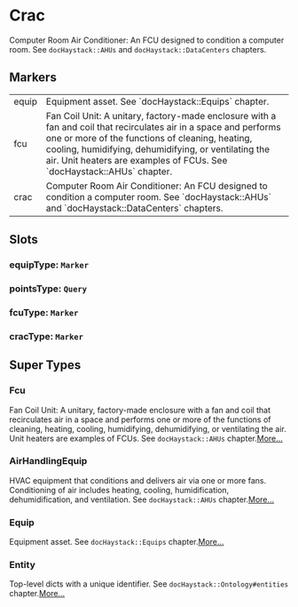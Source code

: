 # Crac
Computer Room Air Conditioner: An FCU designed to condition a computer
room.  See `docHaystack::AHUs` and `docHaystack::DataCenters` chapters.
## Markers
<table>
<tbody>
<tr>
<td className='p-2 align-top'><span className='bg-sky-200 rounded-md px-3 py-1 text-sky-700 block font-semibold text-center text-sm'>equip </span></td>
<td className='p-2 align-top'>Equipment asset. See `docHaystack::Equips` chapter.</td>
</tr>
<tr>
<td className='p-2 align-top'><span className='bg-sky-200 rounded-md px-3 py-1 text-sky-700 block font-semibold text-center text-sm'>fcu </span></td>
<td className='p-2 align-top'>Fan Coil Unit: A unitary, factory-made enclosure with a fan and coil that recirculates air in a space and performs one or more of the functions of cleaning, heating, cooling, humidifying, dehumidifying, or ventilating the air. Unit heaters are examples of FCUs. See `docHaystack::AHUs` chapter.</td>
</tr>
<tr>
<td className='p-2 align-top'><span className='bg-sky-200 rounded-md px-3 py-1 text-sky-700 block font-semibold text-center text-sm'>crac </span></td>
<td className='p-2 align-top'>Computer Room Air Conditioner: An FCU designed to condition a computer room.  See `docHaystack::AHUs` and `docHaystack::DataCenters` chapters.</td>
</tr>
</tbody>
</table>

## Slots

### equipType: `Marker`

### pointsType: `Query`

### fcuType: `Marker`

### cracType: `Marker`


## Super Types
### Fcu
Fan Coil Unit: A unitary, factory-made enclosure with a fan and coil
that recirculates air in a space and performs one or more of the
functions of cleaning, heating, cooling, humidifying, dehumidifying,
or ventilating the air. Unit heaters are examples of FCUs.
See `docHaystack::AHUs` chapter.[More...](./Fcu)

### AirHandlingEquip
HVAC equipment that conditions and delivers air via one or more fans.
Conditioning of air includes heating, cooling, humidification,
dehumidification, and ventilation. See `docHaystack::AHUs` chapter.[More...](./AirHandlingEquip)

### Equip
Equipment asset.
See `docHaystack::Equips` chapter.[More...](./Equip)

### Entity
Top-level dicts with a unique identifier.
See `docHaystack::Ontology#entities` chapter.[More...](./Entity)


